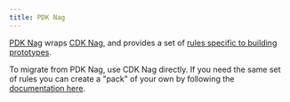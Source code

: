 ```yaml
---
title: PDK Nag
---
```


[PDK Nag](https://aws.github.io/aws-pdk/developer_guides/pdk-nag/index.html) wraps [CDK Nag](https://github.com/cdklabs/cdk-nag), and provides a set of [rules specific to building prototypes](https://github.com/aws/aws-pdk/blob/mainline/packages/pdk-nag/src/packs/aws-prototyping-rules.ts).

To migrate from PDK Nag, use CDK Nag directly. If you need the same set of rules you can create a "pack" of your own by following the [documentation here](https://github.com/cdklabs/cdk-nag/blob/main/docs/NagPack.md).